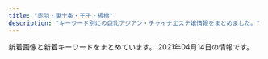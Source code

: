 ```yaml
---
title: "赤羽・東十条・王子・板橋"
description: "キーワード別にの巨乳アジアン・チャイナエステ嬢情報をまとめました。"
---
```


新着画像と新着キーワードをまとめています。
2021年04月14日の情報です。

<DmmAffiliateIns />
<KeywordTable
  shops={
    [
    {
        "station": "JR\u8d64\u7fbd\u99c5\u5357\u53e3",
        "keywords": {},
        "name": "Only one \uff5e\u30aa\u30f3\u30ea\u30fc\u30ef\u30f3\uff5e",
        "img_links": [
            "http://www.roserelaxation.info/upload/images/20171206_132851.jpg",
            "http://www.roserelaxation.info/upload/201707/1499300573.jpg",
            "http://www.roserelaxation.info/upload/201712/1512155748.jpg",
            "http://www.roserelaxation.info/upload/202007/1594636355.jpg",
            "http://www.roserelaxation.info/upload/images/20170525_102731.jpg",
            "http://www.roserelaxation.info/upload/images/20170706_091357.jpg",
            "http://www.roserelaxation.info/upload/images/20170613_104732.jpg",
            "http://www.roserelaxation.info/upload/201801/1517150493.jpg",
            "http://www.roserelaxation.info/upload/images/20171214_032900.jpg",
            "http://www.roserelaxation.info/upload/202007/thumb_dis/1594636684.jpg",
            "http://www.roserelaxation.info/upload/202007/thumb/1594636246.jpg",
            "http://www.roserelaxation.info/upload/201808/thumb_dis/1535596152.jpg",
            "http://www.roserelaxation.info/upload/201708/thumb_dis/1502280972.jpg",
            "http://www.roserelaxation.info/upload/201807/1531195952.jpg",
            "http://www.roserelaxation.info/upload/201807/thumb_dis/1531195547.jpg",
            "http://www.roserelaxation.info/upload/201708/1502280972.jpg",
            "http://www.roserelaxation.info/upload/202007/thumb_dis/1594636246.jpg",
            "http://www.roserelaxation.info/upload/images/20171206_133002.jpg",
            "http://www.roserelaxation.info/upload/201801/thumb/1517150493.jpg",
            "http://www.roserelaxation.info/upload/202007/thumb_dis/1594636322.jpg",
            "http://www.roserelaxation.info/upload/201801/thumb_dis/1517150493.jpg",
            "http://www.roserelaxation.info/upload/202008/1598846272.jpg",
            "http://www.roserelaxation.info/upload/images/20171206_132919.jpg",
            "http://www.roserelaxation.info/upload/201807/1531195547.jpg",
            "http://www.roserelaxation.info/upload/202007/thumb/1594636355.jpg",
            "http://www.roserelaxation.info/upload/202007/thumb_dis/1594636355.jpg",
            "http://www.roserelaxation.info/upload/201807/thumb/1531195547.jpg",
            "http://www.roserelaxation.info/upload/201712/thumb_dis/1512155748.jpg",
            "http://www.roserelaxation.info/upload/201807/1531197286.jpg",
            "http://www.roserelaxation.info/upload/201807/thumb_dis/1531197286.jpg",
            "http://www.roserelaxation.info/upload/202007/1594636246.jpg",
            "http://www.roserelaxation.info/upload/201712/thumb/1512155748.jpg",
            "http://www.roserelaxation.info/upload/201807/thumb_dis/1531195952.jpg",
            "http://www.roserelaxation.info/upload/202007/1594636684.jpg",
            "http://www.roserelaxation.info/upload/201807/thumb/1531195952.jpg",
            "http://www.roserelaxation.info/upload/202007/thumb/1594636684.jpg",
            "http://www.roserelaxation.info/upload/images/20171206_132823.jpg"
        ],
        "url": "http://www.roserelaxation.info/"
    },
    {
        "keywords": {
            "D": 3,
            "86": 2,
            "84": 1,
            "89": 1,
            "E": 2,
            "87": 1,
            "C": 1,
            "85": 1
        },
        "img_links": [
            "http://www.e-baby.work/staff/kumic.jpg",
            "http://www.e-baby.work/img/all/icon2.png",
            "http://www.e-baby.work/staff/haru1.jpg",
            "http://www.e-baby.work/staff/kumi1.jpg",
            "http://www.e-baby.work/staff/yuka1.jpg",
            "http://www.e-baby.work/staff/karen1.jpg",
            "http://www.e-baby.work/img/all/loader.png",
            "http://www.e-baby.work/staff/rina1.jpg",
            "http://www.e-baby.work/staff/maya1.jpg"
        ],
        "station": "JR\u8d64\u7fbd\u99c5\u6771\u53e3",
        "name": "\u30a2\u30a4\u30ea\u30b9",
        "url": "http://www.e-baby.work/"
    },
    {
        "keywords": {},
        "img_links": [],
        "url": "http://tenpo5.iest.info/",
        "name": "\u3084\u3059\u3089\u304e",
        "station": "JR\u738b\u5b50\u99c5\u5317\u53e3"
    },
    {
        "keywords": {
            "D": 42,
            "88": 12,
            "85": 6,
            "86": 24
        },
        "name": "\u5922\u3054",
        "station": "JR\u5341\u6761\u99c5\u5357\u53e3",
        "url": "https://yumego.tyo.cm/",
        "img_links": [
            "https://yumego.tyo.cm/images/sp_tit_new.png",
            "https://yumego.tyo.cm/images/sp_tit_staff02.png",
            "https://yumego.tyo.cm/images/maining.jpg",
            "https://yumego.tyo.cm/images/room1.jpg",
            "https://yumego.tyo.cm/images/sp_tit_therapist.png",
            "https://yumego.tyo.cm/images/room2.jpg",
            "https://yumego.tyo.cm/images/sp_tit_twitter.png",
            "https://yumego.tyo.cm/photos/sites/83/2021/03/2021033013471620.jpg",
            "https://yumego.tyo.cm/images/room3.jpg",
            "https://yumego.tyo.cm/photos/sites/83/2020/12/2020120610415351.jpg",
            "https://yumego.tyo.cm/photos/sites/83/2021/02/2021020212253138.jpg",
            "https://yumego.tyo.cm/photos/sites/83/2020/12/2020120802122351.jpg",
            "https://yumego.tyo.cm/photos/sites/83/2020/12/2020120610415227.jpg",
            "https://yumego.tyo.cm/images/tit_therapist.png",
            "https://yumego.tyo.cm/photos/sites/83/2020/12/2020120610415197.jpg",
            "https://yumego.tyo.cm/photos/sites/83/2020/12/2020120108205582.jpg",
            "https://yumego.tyo.cm/images/tit_twitter.png",
            "https://yumego.tyo.cm/images/tit_staff01.png",
            "https://yumego.tyo.cm/photos/sites/83/2020/12/2020120108205393.jpg",
            "https://yumego.tyo.cm/images/top.jpg",
            "https://yumego.tyo.cm/images/sp_tit_staff01.png",
            "https://yumego.tyo.cm/images/tit_new.png",
            "https://yumego.tyo.cm/images/room4.jpg",
            "https://yumego.tyo.cm/images/sp_top.jpg",
            "https://yumego.tyo.cm/images/img_tel.png",
            "https://yumego.tyo.cm/photos/sites/83/2020/12/2020120610415359.jpg",
            "https://yumego.tyo.cm/photos/sites/83/2020/12/2020120802122165.jpg",
            "https://yumego.tyo.cm/photos/sites/83/2020/12/2020120108205259.jpg",
            "https://yumego.tyo.cm/images/tit_staff02.png"
        ]
    },
    {
        "name": "FLOWER",
        "station": "JR\u8d64\u7fbd\u99c5\u5357\u6539\u672d\u53e3(\u6771)",
        "url": "http://esthe-japan.work/flower/",
        "keywords": {
            "\u30bb\u30af\u30b7\u30fc": 6,
            "89": 3,
            "88": 3,
            "98": 1,
            "87": 3
        },
        "img_links": [
            "http://esthe-japan.work/flower/upload/202004/1588153474.png"
        ]
    },
    {
        "url": "http://lastpara.net/",
        "keywords": {
            "90": 2,
            "84": 4,
            "85": 9,
            "86": 4
        },
        "name": "Last Paradise \uff5e\u30e9\u30b9\u30c8\u30d1\u30e9\u30c0\u30a4\u30b9\uff5e",
        "img_links": [
            "http://lastpara.net/image/cast/cast_261_1_l.jpg",
            "http://lastpara.net/image/cast/cast_256_1_l.jpg",
            "http://lastpara.net/image/cast/cast_259_1_l.jpg",
            "http://lastpara.net/image/cast/cast_265_1_s.jpg",
            "http://lastpara.net/image/cast/cast_263_1_l.jpg",
            "http://lastpara.net/image/cast/cast_256_1_s.jpg",
            "http://lastpara.net/image/cast/cast_265_1_l.jpg",
            "http://lastpara.net/image/cast/cast_263_1_s.jpg",
            "http://lastpara.net/image/cast/cast_255_1_l.jpg",
            "http://lastpara.net/img/recuit.png",
            "http://lastpara.net/image/cast/cast_259_1_s.jpg",
            "http://lastpara.net/img/event/camp_top_02.jpg",
            "http://lastpara.net/img/news-ttl.jpg",
            "http://lastpara.net/image/cast/cast_287_1_s.jpg",
            "http://lastpara.net/image/cast/cast_286_1_l.jpg",
            "http://lastpara.net/image/cast/cast_286_1_s.jpg",
            "http://lastpara.net/image/cast/cast_262_1_l.jpg",
            "http://lastpara.net/image/cast/cast_287_1_l.jpg"
        ],
        "station": "JR\u8d64\u7fbd\u99c5\u5357\u53e3"
    },
    {
        "img_links": [
            "http://oji.pink/images/top.jpg",
            "http://oji.pink/images/aki.jpg",
            "http://oji.pink/images/r4.jpg",
            "http://oji.pink/images/yuki.jpg",
            "http://oji.pink/images/3.png",
            "http://oji.pink/images/1.png",
            "http://oji.pink/images/r2.jpg",
            "http://oji.pink/images/g1.jpg",
            "http://oji.pink/images/g7.jpg",
            "http://oji.pink/images/mobile.jpg",
            "http://oji.pink/images/r3.jpg",
            "http://oji.pink/images/r1.jpg",
            "http://oji.pink/images/zi_link.png",
            "http://oji.pink/images/new1.jpg",
            "http://oji.pink/images/zi_staff.png",
            "http://oji.pink/images/g0.jpg",
            "http://oji.pink/images/g5.jpg",
            "http://oji.pink/images/g2.jpg"
        ],
        "keywords": {
            "C": 15
        },
        "url": "http://oji.pink/",
        "station": "JR\u738b\u5b50\u99c5\u5317\u53e3",
        "name": "\u7f8e\u5065"
    },
    {
        "url": "http://www.goodtime.iesjp.com/",
        "img_links": [
            "http://www.goodtime.iesjp.com/images/m-top02.jpg",
            "http://www.goodtime.iesjp.com/photo_news/upimg/39901600bd6533312b_0.jpg",
            "http://www.goodtime.iesjp.com/images/m-top-right02.jpg",
            "http://www.goodtime.iesjp.com/images/top-left01.jpg",
            "http://www.goodtime.iesjp.com/images/m-head.jpg",
            "http://www.goodtime.iesjp.com/photo_news/upimg/529386029caabbb08f_0.jpg",
            "http://www.goodtime.iesjp.com/images/m-yejiao.jpg",
            "http://www.goodtime.iesjp.com/images/m-top03.jpg",
            "http://www.goodtime.iesjp.com/photo_news/upimg/43415603819cc9fd0d_1.jpg",
            "http://www.goodtime.iesjp.com/images/call.png",
            "http://www.goodtime.iesjp.com/photo_news/upimg/2288060497ed9031e6_0.jpg",
            "http://www.goodtime.iesjp.com/photo_news/upimg/6226360739cbd5fa6e_0.jpg",
            "http://www.goodtime.iesjp.com/files/001.jpg",
            "http://www.goodtime.iesjp.com/images/m-top-right01.jpg",
            "http://www.goodtime.iesjp.com/images/m-right.jpg",
            "http://www.goodtime.iesjp.com/files/004.jpg",
            "http://www.goodtime.iesjp.com/files/006.jpg",
            "http://www.goodtime.iesjp.com/photo_news/upimg/20911603de0e3ad912_0.jpg",
            "http://www.goodtime.iesjp.com/photo_news/upimg/1591860540114b630a_0.jpg",
            "http://www.goodtime.iesjp.com/images/m-left.jpg",
            "http://www.goodtime.iesjp.com/images/m-top-right03.jpg",
            "http://www.goodtime.iesjp.com/files/003.jpg",
            "http://www.goodtime.iesjp.com/images/m-top-right04.jpg"
        ],
        "name": "GOOD TIME",
        "station": "\u8d64\u7fbd\u5ca9\u6df5\u99c52\u756a\u51fa\u53e3",
        "keywords": {
            "85": 2,
            "\u30bb\u30af\u30b7\u30fc": 3,
            "87": 6,
            "D": 6
        }
    },
    {
        "img_links": [
            "http://minming.work/uploads/210405/1-2104051H21N45.jpg",
            "http://minming.work/uploads/210405/1-2104051H30X20.jpg",
            "http://minming.work/uploads/allimg/210222/1-2102221K144L3.png",
            "http://minming.work/uploads/210405/1-2104051H4034V.jpg"
        ],
        "name": "Jessica",
        "url": "http://minming.work/",
        "keywords": {
            "88": 1,
            "D": 3,
            "86": 2
        },
        "station": "\u9ad8\u5cf6\u5e73\u99c5"
    },
    {
        "station": "JR\u8d64\u7fbd\u99c5\u6771\u53e3",
        "img_links": [
            "http://ka-en.work/img/s9.jpg",
            "http://ka-en.work/sp/img/st7.jpg",
            "http://ka-en.work/img/botton.jpg",
            "http://ka-en.work/sp/img/p-4.jpg",
            "http://ka-en.work/sp/img/p-10.jpg",
            "http://ka-en.work/sp/img/cam.jpg",
            "http://ka-en.work/img/st3.jpg",
            "http://ka-en.work/sp/img/acc4.jpg",
            "http://ka-en.work/sp/img/pic.jpg",
            "http://ka-en.work/img/st8.jpg",
            "http://ka-en.work/sp/img/acc3.jpg",
            "http://ka-en.work/img/botton5.jpg",
            "http://ka-en.work/sp/img/add.jpg",
            "http://ka-en.work/img/mo.png",
            "http://ka-en.work/sp/img/info.jpg",
            "http://ka-en.work/img/fla-1.jpg",
            "http://ka-en.work/img/s7.jpg",
            "http://ka-en.work/sp/img/kanban.jpg",
            "http://ka-en.work/img/st10.jpg",
            "http://ka-en.work/sp/img/st2.jpg",
            "http://ka-en.work/img/st7.jpg",
            "http://ka-en.work/sp/img/st1.jpg",
            "http://ka-en.work/img/st1.jpg",
            "http://ka-en.work/img/s3.jpg",
            "http://ka-en.work/sp/img/st6.jpg",
            "http://ka-en.work/sp/img/acc5.jpg",
            "http://ka-en.work/img/acc3.jpg",
            "http://ka-en.work/img/st2.jpg",
            "http://ka-en.work/img/s10.jpg",
            "http://ka-en.work/sp/img/tit.jpg",
            "http://ka-en.work/sp/img/st4.jpg",
            "http://ka-en.work/img/acc2.jpg",
            "http://ka-en.work/img/botton4.jpg",
            "http://ka-en.work/sp/img/st10.jpg",
            "http://ka-en.work/sp/img/acc1.jpg",
            "http://ka-en.work/img/fla-3.jpg",
            "http://ka-en.work/sp/img/t-r.jpg",
            "http://ka-en.work/sp/img/pc.jpg",
            "http://ka-en.work/img/kanban.jpg",
            "http://ka-en.work/sp/img/st9.jpg",
            "http://ka-en.work/img/st9.jpg",
            "http://ka-en.work/img/s2.jpg",
            "http://ka-en.work/sp/img/time.jpg",
            "http://ka-en.work/sp/img/sys.jpg",
            "http://ka-en.work/sp/img/acc2.jpg",
            "http://ka-en.work/sp/img/t-t.jpg",
            "http://ka-en.work/img/botton6.jpg",
            "http://ka-en.work/img/botton2.jpg",
            "http://ka-en.work/img/st4.jpg",
            "http://ka-en.work/sp/img/tel.jpg",
            "http://ka-en.work/sp/img/t-s.jpg",
            "http://ka-en.work/img/head.jpg",
            "http://ka-en.work/sp/img/p-9.jpg",
            "http://ka-en.work/img/foot.jpg",
            "http://ka-en.work/img/acc5.jpg",
            "http://ka-en.work/img/botton3.jpg",
            "http://ka-en.work/img/s6.jpg",
            "http://ka-en.work/sp/img/t-o.jpg",
            "http://ka-en.work/sp/img/st3.jpg",
            "http://ka-en.work/sp/img/t-a.jpg",
            "http://ka-en.work/sp/img/botton.jpg",
            "http://ka-en.work/img/st6.jpg",
            "http://ka-en.work/img/s4.jpg",
            "http://ka-en.work/sp/img/st8.jpg",
            "http://ka-en.work/img/fla-2.jpg",
            "http://ka-en.work/img/acc1.jpg",
            "http://ka-en.work/img/acc4.jpg"
        ],
        "url": "http://ka-en.work/",
        "keywords": {
            "84": 1,
            "C": 17,
            "88": 2,
            "87": 1,
            "E": 3,
            "85": 12,
            "86": 2,
            "D": 5
        },
        "name": "\u83ef\u8276"
    },
    {
        "station": "\u84ee\u6839\u99c5\u6771\u53e3",
        "img_links": [
            "http://www.l-yuri.work/img/rina1.jpg",
            "http://www.l-yuri.work/images/int2.png",
            "http://www.l-yuri.work/images/int1.png",
            "http://www.l-yuri.work/images/staff_t.jpg",
            "http://www.l-yuri.work/images/tel.jpg",
            "http://www.l-yuri.work/images/head.jpg",
            "http://www.l-yuri.work/images/3.png",
            "http://www.l-yuri.work/images/s1.png",
            "http://www.l-yuri.work/staff/aki.jpg",
            "http://www.l-yuri.work/staff/emi.jpg",
            "http://www.l-yuri.work/staff/yuki.jpg",
            "http://www.l-yuri.work/staff/rina.jpg",
            "http://www.l-yuri.work/images/4.png",
            "http://www.l-yuri.work/images/h_line.jpg",
            "http://www.l-yuri.work/images/1.png",
            "http://www.l-yuri.work/images/mobile.jpg",
            "http://www.l-yuri.work/images/tg.jpg",
            "http://www.l-yuri.work/images/interior_t.jpg",
            "http://www.l-yuri.work/images/news.png",
            "http://www.l-yuri.work/images/sys.png",
            "http://www.l-yuri.work/images/2.png",
            "http://www.l-yuri.work/img/emi1.jpg",
            "http://www.l-yuri.work/img/aki1.jpg",
            "http://www.l-yuri.work/img/yuki1.jpg"
        ],
        "keywords": {},
        "url": "http://www.l-yuri.work/",
        "name": "\u767e\u5408"
    },
    {
        "name": "\u30c0\u30fc\u30ea\u30f3",
        "keywords": {
            "84": 2,
            "86": 4,
            "87": 2,
            "82": 2
        },
        "img_links": [
            "http://angel-aroma.net/img/m6.jpg",
            "http://angel-aroma.net/img/sta6.jpg",
            "http://angel-aroma.net/img/top.jpg",
            "http://angel-aroma.net/img/qr.jpg",
            "http://angel-aroma.net/img/m5.jpg",
            "http://angel-aroma.net/img/sta3.jpg",
            "http://angel-aroma.net/img/m3.jpg",
            "http://angel-aroma.net/img/m2.jpg",
            "http://angel-aroma.net/img/m20.jpg",
            "http://angel-aroma.net/img/sta1.jpg",
            "http://angel-aroma.net/img/m10.jpg",
            "http://angel-aroma.net/img/m4.jpg",
            "http://angel-aroma.net/img/m1.jpg",
            "http://angel-aroma.net/img/stafft.jpg",
            "http://angel-aroma.net/img/sta2.jpg",
            "http://angel-aroma.net/img/m30.jpg",
            "http://angel-aroma.net/img/sta5.jpg",
            "http://angel-aroma.net/img/no.png"
        ],
        "url": "http://angel-aroma.net/",
        "station": "JR\u8d64\u7fbd\u99c5\u6771\u53e3"
    },
    {
        "keywords": {
            "D": 35,
            "89": 7,
            "86": 7,
            "85": 28,
            "C": 7
        },
        "img_links": [
            "http://prince.tyo.cm/images/s_pick.jpg",
            "http://prince.tyo.cm/photos/sites/76/2021/03/2021033009493387.jpg",
            "http://prince.tyo.cm/images/room4.jpg",
            "http://prince.tyo.cm/images/mobile.jpg",
            "http://prince.tyo.cm/photos/sites/76/2021/03/2021033009493042.jpg",
            "http://prince.tyo.cm/images/s_staff.jpg",
            "http://prince.tyo.cm/images/s_cautions.jpg",
            "http://prince.tyo.cm/images/ac1.jpg",
            "http://prince.tyo.cm/images/room1.jpg",
            "http://prince.tyo.cm/images/ac3.jpg",
            "http://prince.tyo.cm/images/room2.jpg",
            "http://prince.tyo.cm/photos/sites/76/2021/03/202103300949326.jpg",
            "http://prince.tyo.cm/images/top.jpg",
            "http://prince.tyo.cm/photos/sites/76/2021/03/2021033009493063.jpg",
            "http://prince.tyo.cm/images/room3.jpg",
            "http://prince.tyo.cm/images/ac4.jpg",
            "http://prince.tyo.cm/photos/sites/76/2021/03/2021033009493184.jpg",
            "http://prince.tyo.cm/images/s_info.jpg",
            "http://prince.tyo.cm/photos/sites/76/2021/03/2021033009493237.jpg",
            "http://prince.tyo.cm/images/ac2.jpg",
            "http://prince.tyo.cm/images/s_news.jpg",
            "http://prince.tyo.cm/images/info.jpg"
        ],
        "station": "JR\u738b\u5b50\u99c5\u5317\u53e3",
        "url": "http://prince.tyo.cm/",
        "name": "\u30d7\u30ea\u30f3\u30b9"
    },
    {
        "url": "https://dream.ests.jp/",
        "station": "JR\u8d64\u7fbd\u99c5\u6771\u53e3",
        "keywords": {
            "85": 2,
            "87": 2,
            "86": 4,
            "C": 12,
            "D": 6,
            "E": 2
        },
        "img_links": [
            "https://dream.ests.jp/images/line.png",
            "https://dream.ests.jp/images/1.jpg",
            "https://dream.ests.jp/photos/sites/12/2021/03/2021031110482840.jpg",
            "https://dream.ests.jp/photos/sites/12/2021/03/2021031110483161.jpg",
            "https://dream.ests.jp/images/s_pick.png",
            "https://dream.ests.jp/images/top.png",
            "https://dream.ests.jp/images/2.jpg",
            "https://dream.ests.jp/images/s_link.jpg",
            "https://dream.ests.jp/photos/sites/12/2021/03/2021031110482744.jpg",
            "https://dream.ests.jp/images/s_news.jpg",
            "https://dream.ests.jp/images/news_bj3.jpg",
            "https://dream.ests.jp/images/end.png",
            "https://dream.ests.jp/images/new.jpg",
            "https://dream.ests.jp/images/s_therapist.jpg",
            "https://dream.ests.jp/images/staff_bj3.jpg",
            "https://dream.ests.jp/images/mobile.jpg",
            "https://dream.ests.jp/photos/sites/12/2021/03/2021031110483021.jpg"
        ],
        "name": "Aroma Dream \uff5e\u30a2\u30ed\u30de\u30c9\u30ea\u30fc\u30e0\uff5e"
    },
    {
        "name": "Kiss you",
        "url": "http://kissyourelax.xyz/",
        "keywords": {},
        "station": "JR\u8d64\u7fbd\u99c5",
        "img_links": [
            "http://kissyourelax.xyz/uploads/190426/1-1Z4261G221600.jpg",
            "http://kissyourelax.xyz/uploads/190422/1-1Z422143352a6.jpg",
            "http://kissyourelax.xyz/uploads/190426/1-1Z4261G1591I.jpg",
            "http://kissyourelax.xyz/uploads/190625/1-1Z625204313L6.jpg",
            "http://kissyourelax.xyz/img/s0.png",
            "http://kissyourelax.xyz/uploads/190514/1-1Z5140R044351.jpg",
            "http://kissyourelax.xyz/uploads/191213/1-19121315493M58.jpg",
            "http://kissyourelax.xyz/uploads/190426/1-1Z4261G229208.jpg",
            "http://kissyourelax.xyz/uploads/190802/1-1ZP20P930U4.jpg",
            "http://kissyourelax.xyz/uploads/200812/1-200Q2125423452.jpg",
            "http://kissyourelax.xyz/uploads/190514/1-1Z5140R02A31.jpg",
            "http://kissyourelax.xyz/uploads/191213/1-1912131550052E.jpg",
            "http://kissyourelax.xyz/uploads/190625/1-1Z625203Q3N2.jpg",
            "http://kissyourelax.xyz/uploads/190422/1-1Z422144244F3.jpg",
            "http://kissyourelax.xyz/uploads/200929/1-200929125H1111.jpg",
            "http://kissyourelax.xyz/uploads/190712/1-1ZG2111A3147.jpg",
            "http://kissyourelax.xyz/uploads/190712/1-1ZG2111F3448.jpg",
            "http://kissyourelax.xyz/uploads/190920/1-1Z9200Z645220.jpg",
            "http://kissyourelax.xyz/uploads/200812/1-200Q212540D24.jpg",
            "http://kissyourelax.xyz/uploads/190802/1-1ZP20P91YN.jpg",
            "http://kissyourelax.xyz/uploads/190422/1-1Z42214343N22.jpg",
            "http://kissyourelax.xyz/img/botton.jpg",
            "http://kissyourelax.xyz/uploads/200929/1-200929125F62K.jpg",
            "http://kissyourelax.xyz/uploads/191129/1-191129154603T5.jpg"
        ]
    },
    {
        "keywords": {
            "85": 3,
            "84": 3,
            "83": 3,
            "86": 3
        },
        "img_links": [
            "http://yuri.msa.jp/images/s_service.png",
            "http://yuri.msa.jp/images/staff_02.jpg",
            "http://yuri.msa.jp/images/ser1.jpg",
            "http://yuri.msa.jp/layer/images/top/top_08.png",
            "http://yuri.msa.jp/images/top2.jpg",
            "http://yuri.msa.jp/images/staff_04.jpg",
            "http://yuri.msa.jp/images/top1.jpg",
            "http://yuri.msa.jp/images/ser3.jpg",
            "http://yuri.msa.jp/images/staff_01.jpg",
            "http://yuri.msa.jp/images/staff_03.jpg",
            "http://yuri.msa.jp/layer/images/top/top_03.jpg",
            "http://yuri.msa.jp/images/staff_06.jpg",
            "http://yuri.msa.jp/images/staff_bj4.png",
            "http://yuri.msa.jp/images/ser2.jpg",
            "http://yuri.msa.jp/images/1.jpg",
            "http://yuri.msa.jp/images/s_info.png",
            "http://yuri.msa.jp/layer/images/top/top_06.jpg",
            "http://yuri.msa.jp/images/ser4.jpg",
            "http://yuri.msa.jp/images/wenzi-staff.png",
            "http://yuri.msa.jp/layer/images/top/top_05.jpg",
            "http://yuri.msa.jp/images/staff_bj1.png",
            "http://yuri.msa.jp/images/info.png",
            "http://yuri.msa.jp/layer/images/top.jpg",
            "http://yuri.msa.jp/layer/images/top/top_02.jpg",
            "http://yuri.msa.jp/layer/images/top/top_04.jpg",
            "http://yuri.msa.jp/layer/images/top/top_01.jpg"
        ],
        "url": "http://yuri.msa.jp/",
        "station": "JR\u6771\u5341\u6761\u99c5\u5317\u53e3",
        "name": "\u767e\u5408"
    },
    {
        "station": "JR\u738b\u5b50\u99c5\u4e2d\u592e\u53e3",
        "name": "\u6211\u304c\u5bb6",
        "url": "https://wagaya.xyz.mn/",
        "img_links": [
            "https://wagaya.xyz.mn/images/s_news.png",
            "https://wagaya.xyz.mn/images/mobile.jpg",
            "https://wagaya.xyz.mn/photos/sites/56/2021/04/2021041205512892.jpg",
            "https://wagaya.xyz.mn/images/top.jpg",
            "https://wagaya.xyz.mn/images/nbj1.png",
            "https://wagaya.xyz.mn/photos/sites/56/2021/04/2021040506054956.jpg",
            "https://wagaya.xyz.mn/photos/sites/56/2021/04/202104050602539.jpg",
            "https://wagaya.xyz.mn/photos/sites/56/2021/04/2021041205512961.jpg",
            "https://wagaya.xyz.mn/images/s_staff.png",
            "https://wagaya.xyz.mn/photos/sites/56/2021/04/2021040709294095.jpg"
        ],
        "keywords": {
            "83": 5,
            "C": 11,
            "D": 20,
            "85": 10,
            "86": 5
        }
    },
    {
        "keywords": {},
        "url": "http://flower.este88.com/",
        "name": "Flower",
        "img_links": [
            "http://flower.este88.com/images/kp01.jpg",
            "http://flower.este88.com/i/images/access7.jpg",
            "http://flower.este88.com/i/images/access3.jpg",
            "http://flower.este88.com/images/m03.jpg",
            "http://flower.este88.com/images/dot.png",
            "http://flower.este88.com/gals/moe1.jpg",
            "http://flower.este88.com/images/m02.jpg",
            "http://flower.este88.com/gals/yuuna1.jpg",
            "http://flower.este88.com/gals/haruka1.jpg",
            "http://flower.este88.com/i/images/access4.jpg",
            "http://flower.este88.com/i/images/access6.jpg",
            "http://flower.este88.com/images/m05.jpg",
            "http://flower.este88.com/gals/erika1.jpg",
            "http://flower.este88.com/i/images/access5.jpg",
            "http://flower.este88.com/images/m01.jpg",
            "http://flower.este88.com/gals/emi1.jpg",
            "http://flower.este88.com/images/img1.jpg",
            "http://flower.este88.com/images/m04.jpg",
            "http://flower.este88.com/gals/riri1.jpg",
            "http://flower.este88.com/i/images/access1.jpg",
            "http://flower.este88.com/i/images/access2.jpg"
        ],
        "station": "JR\u8d64\u7fbd\u99c5\u5357\u53e3"
    },
    {
        "station": "JR\u6771\u5341\u6761\u99c5\u5317\u53e3",
        "url": "http://shanshan-esthe.com/",
        "img_links": [
            "http://shanshan-esthe.com/img/sta14.jpg",
            "http://shanshan-esthe.com/img/st14.jpg",
            "http://shanshan-esthe.com/img/no.png",
            "http://shanshan-esthe.com/img/st16.jpg",
            "http://shanshan-esthe.com/img/sta0.jpg"
        ],
        "name": "\u9999\u9999",
        "keywords": {
            "86": 2,
            "D": 2
        }
    },
    {
        "station": "JR\u8d64\u7fbd\u99c5\u6771\u53e3",
        "url": "https://www.sinraku.work/",
        "keywords": {},
        "img_links": [
            "https://www.sinraku.work/images/int1.jpg",
            "https://www.sinraku.work/staff/miho.jpg",
            "https://www.sinraku.work/images/int2.png",
            "https://www.sinraku.work/images/sys.png",
            "https://www.sinraku.work/images/interior_t.jpg",
            "https://www.sinraku.work/img/kai1.jpg",
            "https://www.sinraku.work/images/menu/interior.png",
            "https://www.sinraku.work/staff/rina.jpg",
            "https://www.sinraku.work/images/rec.jpg",
            "https://www.sinraku.work/staff/kai.jpg",
            "https://www.sinraku.work/images/menu/top.png",
            "https://www.sinraku.work/img/koko1.jpg",
            "https://www.sinraku.work/staff/koko.jpg",
            "https://www.sinraku.work/images/tel.png",
            "https://www.sinraku.work/images/tg.png",
            "https://www.sinraku.work/images/time.jpg",
            "https://www.sinraku.work/images/news.jpg",
            "https://www.sinraku.work/img/miho1.jpg",
            "https://www.sinraku.work/img/rina1.jpg",
            "https://www.sinraku.work/images/menu/staff.png",
            "https://www.sinraku.work/images/staff_t.jpg"
        ],
        "name": "\u5fc3\u697d"
    },
    {
        "url": "https://nippori-massage.com/",
        "keywords": {},
        "img_links": [
            "https://nippori-massage.com/images/esthe3.jpg",
            "https://nippori-massage.com/images/qrcode.png",
            "https://nippori-massage.com/staff/mirei-l1.jpg",
            "https://nippori-massage.com/icon/line.png",
            "https://nippori-massage.com/images/main-sp.jpg",
            "https://nippori-massage.com/icon/yelp.png",
            "https://nippori-massage.com/line/line-qr.png",
            "https://nippori-massage.com/staff/yui-s1.jpg",
            "https://nippori-massage.com/images/esthe4.jpg",
            "https://nippori-massage.com/icon/facebook.png",
            "https://nippori-massage.com/staff/mirei-s1.jpg",
            "https://nippori-massage.com/line/10min-coupon.png",
            "https://nippori-massage.com/images/esthe2.jpg",
            "https://nippori-massage.com/images/main1.jpg",
            "https://nippori-massage.com/images/obi.jpg",
            "https://nippori-massage.com/images/esthe1.jpg",
            "https://nippori-massage.com/room/room-l3.jpg",
            "https://nippori-massage.com/room/room-l4.jpg",
            "https://nippori-massage.com/images/header3.png",
            "https://scdn.line-apps.com/n/line_add_friends/btn/ja.png",
            "https://nippori-massage.com/staff/nana-l1.jpg",
            "https://nippori-massage.com/room/room-l2.jpg",
            "https://nippori-massage.com/images/line_friend.png",
            "https://nippori-massage.com//icon/facebook.png",
            "https://nippori-massage.com/staff/yui-l1.jpg",
            "https://nippori-massage.com/footer/footer-line.png",
            "https://nippori-massage.com/footer/footer-staff.png",
            "https://nippori-massage.com/footer/footer-tel.png",
            "https://nippori-massage.com/icon/twitter.png",
            "https://nippori-massage.com/images/clear.png",
            "https://nippori-massage.com/room/room-l1.jpg",
            "https://nippori-massage.com/staff/nana-s1.jpg"
        ],
        "station": "\u5c3e\u4e45\u99c5",
        "name": "\u56de\u697d\u82d1"
    },
    {
        "name": "Darling \uff5e\u30c0\u30fc\u30ea\u30f3\uff5e",
        "keywords": {
            "87": 4,
            "86": 1,
            "D": 5
        },
        "img_links": [
            "http://www.darling.esjp.info/img/nav-005.png",
            "http://www.darling.esjp.info/files/002.jpg",
            "http://www.darling.esjp.info/img/nav-006.png",
            "http://www.darling.esjp.info/img/nav-001.png",
            "http://www.darling.esjp.info/files/001.jpg",
            "http://www.darling.esjp.info/img/tel.png",
            "http://www.darling.esjp.info/img/nav-002.png",
            "http://www.darling.esjp.info/files/008.jpg",
            "http://www.darling.esjp.info/img/nav-004.png",
            "http://www.darling.esjp.info/img/top01.png",
            "http://www.darling.esjp.info/img/stt.jpg",
            "http://www.darling.esjp.info/files/007.jpg",
            "http://www.darling.esjp.info/img/nav-003.png",
            "http://www.darling.esjp.info/img/stb.jpg",
            "http://www.darling.esjp.info/files/003.jpg"
        ],
        "station": "JR\u8d64\u7fbd\u99c5\u5357\u53e3",
        "url": "http://www.darling.esjp.info/"
    },
    {
        "station": "JR\u738b\u5b50\u99c5\u5317\u53e3",
        "keywords": {
            "\u30bb\u30af\u30b7\u30fc": 5
        },
        "img_links": [
            "http://www.crossu.xyz/templets/default/picture/rec1.png",
            "http://www.crossu.xyz/uploads/180620/1-1P62010154K00.png",
            "http://www.crossu.xyz/uploads/190924/1-1Z9241056212J.jpg",
            "http://www.crossu.xyz/templets/default/picture/head.jpg",
            "http://www.crossu.xyz/uploads/200528/1-20052Q52142229.jpg",
            "http://www.crossu.xyz/uploads/191119/1-19111915043V27.jpg",
            "http://www.crossu.xyz/templets/default/picture/staff_t.jpg",
            "http://www.crossu.xyz/uploads/181211/1-1Q2111433162D.jpg",
            "http://www.crossu.xyz/templets/default/picture/interior_t.jpg",
            "http://www.crossu.xyz/uploads/allimg/180620/1-1P6201013133b.jpg",
            "http://www.crossu.xyz/uploads/191129/1-19112914393CK.jpg",
            "http://www.crossu.xyz/uploads/180620/1-1P62010193X63.jpg",
            "http://www.crossu.xyz/templets/default/picture/news.jpg",
            "http://www.crossu.xyz/uploads/180621/1-1P621101232H4.jpg"
        ],
        "name": "\u685c\u306e\u604b",
        "url": "http://www.crossu.xyz/"
    },
    {
        "url": "https://higashijujo-mensesthe.com/",
        "keywords": {},
        "name": "Love Sea",
        "station": "JR\u6771\u5341\u6761\u99c5\u5317\u53e3",
        "img_links": [
            "https://higashijujo-mensesthe.com/icon/yelp.png",
            "https://higashijujo-mensesthe.com/staff/kimi-s2.jpg",
            "https://higashijujo-mensesthe.com/2019/10/21/rika-s1.jpg",
            "https://higashijujo-mensesthe.com/staff/rika-l1.jpg",
            "https://higashijujo-mensesthe.com/images/main1.jpg",
            "https://higashijujo-mensesthe.com/images/flower.png",
            "https://higashijujo-mensesthe.com/icon/facebook.png",
            "https://higashijujo-mensesthe.com/staff/kimi-l2.jpg",
            "https://higashijujo-mensesthe.com/room/esthe3.jpg",
            "https://higashijujo-mensesthe.com/button/staff.png",
            "https://higashijujo-mensesthe.com/staff/rika-s1.jpg",
            "https://higashijujo-mensesthe.com/menu/friend.png",
            "https://higashijujo-mensesthe.com/button/home.png",
            "https://higashijujo-mensesthe.com/2019/08/10/kimi-s1.jpg",
            "https://higashijujo-mensesthe.com/room/room-l3.jpg",
            "https://higashijujo-mensesthe.com/staff/satomi-s1.jpg",
            "https://higashijujo-mensesthe.com/images/camp.jpg",
            "https://higashijujo-mensesthe.com/room/room-l4.jpg",
            "https://higashijujo-mensesthe.com/menu/blog.png",
            "https://higashijujo-mensesthe.com/images/footer-l.png",
            "https://higashijujo-mensesthe.com/images/header3.png",
            "https://higashijujo-mensesthe.com/staff/satomi-l1.jpg",
            "https://higashijujo-mensesthe.com/staff/lime-l1.jpg",
            "https://higashijujo-mensesthe.com/images/main-sp.jpg",
            "https://higashijujo-mensesthe.com/menu/home.png",
            "https://higashijujo-mensesthe.com/2020/02/29/lime-s1.jpg",
            "https://higashijujo-mensesthe.com/menu/gallery.png",
            "https://higashijujo-mensesthe.com/icon/twitter.png",
            "https://higashijujo-mensesthe.com/staff/lime-s1.jpg",
            "https://higashijujo-mensesthe.com/staff/kimi-s1.jpg",
            "https://higashijujo-mensesthe.com/2019/08/22/runa-s1.jpg",
            "https://higashijujo-mensesthe.com/button/blog.png",
            "https://higashijujo-mensesthe.com/menu/info.png",
            "https://higashijujo-mensesthe.com/icon/line.png",
            "https://higashijujo-mensesthe.com/room/esthe2.jpg",
            "https://higashijujo-mensesthe.com/images/clear.png",
            "https://higashijujo-mensesthe.com/staff/runa-l1.jpg",
            "https://higashijujo-mensesthe.com/room/room-l1.jpg",
            "https://higashijujo-mensesthe.com/staff/runa-s1.jpg",
            "https://higashijujo-mensesthe.com/room/esthe1.jpg",
            "https://higashijujo-mensesthe.com/staff/kimi-l1.jpg",
            "https://higashijujo-mensesthe.com/images/footer-r.png",
            "https://higashijujo-mensesthe.com/room/room-l2.jpg",
            "https://higashijujo-mensesthe.com/images/qrcode.png",
            "https://higashijujo-mensesthe.com/2019/08/23/satomi-s1.jpg"
        ]
    },
    {
        "keywords": {
            "85": 2,
            "86": 8,
            "C": 15,
            "87": 6,
            "D": 10,
            "E": 6
        },
        "url": "http://www.cocosia.work/",
        "img_links": [
            "http://www.cocosia.work/img/int2.jpg",
            "http://www.cocosia.work/img/int3.jpg",
            "http://www.cocosia.work/img/concept.jpg",
            "http://www.cocosia.work/staff/mika1.jpg",
            "http://www.cocosia.work/staff/yuyu.jpg",
            "http://www.cocosia.work/img/int1_sp.jpg",
            "http://www.cocosia.work/img/int1.jpg",
            "http://www.cocosia.work/staff/riya.jpg",
            "http://www.cocosia.work/staff/mika.jpg",
            "http://www.cocosia.work/img/int3_sp.jpg",
            "http://www.cocosia.work/img/bn_howto_sp.jpg",
            "http://www.cocosia.work/img/i_tel.png",
            "http://www.cocosia.work/img/int2_sp.jpg",
            "http://www.cocosia.work/staff/hina1.jpg",
            "http://www.cocosia.work/img/bn_howto.jpg",
            "http://www.cocosia.work/img/bn_contact_sp.jpg",
            "http://www.cocosia.work/img/concept_sp.jpg",
            "http://www.cocosia.work/staff/mao1.jpg",
            "http://www.cocosia.work/img/bn_contact.jpg",
            "http://www.cocosia.work/staff/hina.jpg",
            "http://www.cocosia.work/staff/rea.jpg",
            "http://www.cocosia.work/staff/yuyu1.jpg",
            "http://www.cocosia.work/staff/mao.jpg",
            "http://www.cocosia.work/staff/rea1.jpg",
            "http://www.cocosia.work/staff/riya1.jpg",
            "http://www.cocosia.work/img/header_info.png"
        ],
        "name": "Cocosia \uff5e\u30b3\u30b3\u30b7\u30a2\uff5e",
        "station": "JR\u8d64\u7fbd\u99c5\u897f\u53e3"
    }
]
}
/>
<DmmAffiliateScript />
